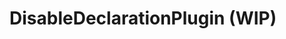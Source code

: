 
# DisableDeclarationPlugin (WIP)

<SourceCode
  href="https://github.com/bytedance/flowgram.ai/tree/main/packages/materials/form-materials/src/plugins/disable-declaration-plugin"
/>
